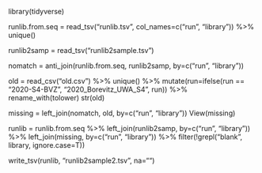 library(tidyverse)


runlib.from.seq = read_tsv("runlib.tsv", col_names=c("run", "library")) %>%
    unique()

runlib2samp = read_tsv("runlib2sample.tsv")

nomatch = anti_join(runlib.from.seq, runlib2samp, by=c("run", "library"))

old = read_csv("old.csv") %>%
    unique() %>%
    mutate(run=ifelse(run == "2020-S4-BVZ", "2020_Borevitz_UWA_S4", run)) %>%
    rename_with(tolower)
str(old)


missing = left_join(nomatch, old, by=c("run", "library"))
View(missing)


runlib = runlib.from.seq %>%
    left_join(runlib2samp, by=c("run", "library")) %>%
    left_join(missing, by=c("run", "library")) %>%
    filter(!grepl("blank", library, ignore.case=T))

write_tsv(runlib, "runlib2sample2.tsv", na="")

